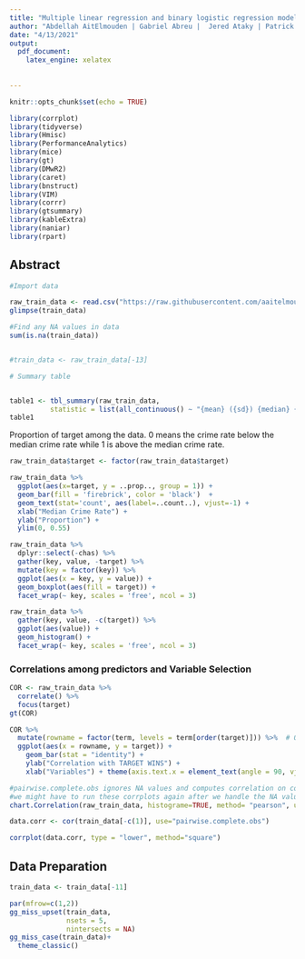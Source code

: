 ---
title: "Multiple linear regression and binary logistic regression models"
author: "Abdellah AitElmouden | Gabriel Abreu |  Jered Ataky | Patrick Maloney"
date: "4/13/2021"
output:
  pdf_document: 
    latex_engine: xelatex
    
  
---
```{r include=FALSE}

knitr::opts_chunk$set(echo = TRUE)
```

```{r include=FALSE}

library(corrplot)
library(tidyverse)
library(Hmisc)
library(PerformanceAnalytics)
library(mice)
library(gt)
library(DMwR2)
library(caret)
library(bnstruct)
library(VIM)
library(corrr)
library(gtsummary)
library(kableExtra)
library(naniar)
library(rpart)

```


## Abstract


```{r include=true}

#Import data 

raw_train_data <- read.csv("https://raw.githubusercontent.com/aaitelmouden/DATA621/master/Homework3/crime-training-data_modified.csv")
glimpse(train_data)

#Find any NA values in data
sum(is.na(train_data))


#train_data <- raw_train_data[-13]

```
\newpage




```{r echo=FALSE, message=FALSE, warning=FALSE}

# Summary table 


table1 <- tbl_summary(raw_train_data,
          statistic = list(all_continuous() ~ "{mean} ({sd}) {median} {min} {max}"), missing = "no") 
table1
```


Proportion of target among the data. 0 means the crime rate below the median crime rate while 1 is above the median crime rate.
```{r}
raw_train_data$target <- factor(raw_train_data$target)

raw_train_data %>% 
  ggplot(aes(x=target, y = ..prop.., group = 1)) + 
  geom_bar(fill = 'firebrick', color = 'black')  +
  geom_text(stat='count', aes(label=..count..), vjust=-1) + 
  xlab("Median Crime Rate") +
  ylab("Proportion") +
  ylim(0, 0.55)

```

```{r}
raw_train_data %>%
  dplyr::select(-chas) %>% 
  gather(key, value, -target) %>% 
  mutate(key = factor(key)) %>% 
  ggplot(aes(x = key, y = value)) +
  geom_boxplot(aes(fill = target)) +
  facet_wrap(~ key, scales = 'free', ncol = 3)
```
```{r}
raw_train_data %>%
  gather(key, value, -c(target)) %>%
  ggplot(aes(value)) +
  geom_histogram() +
  facet_wrap(~ key, scales = 'free', ncol = 3)

```




### Correlations among predictors and Variable Selection



```{r echo=FALSE, message=FALSE, warning=FALSE}

COR <- raw_train_data %>% 
  correlate() %>% 
  focus(target)
gt(COR)
```

```{r echo=FALSE, message=FALSE, warning=FALSE}
COR %>% 
  mutate(rowname = factor(term, levels = term[order(target)])) %>%  # Order by correlation strength
  ggplot(aes(x = rowname, y = target)) +
    geom_bar(stat = "identity") +
    ylab("Correlation with TARGET WINS") +
    xlab("Variables") + theme(axis.text.x = element_text(angle = 90, vjust = 0.5, hjust=1))+ ggtitle("Figure 4: Correlation Against Target Win")
```


```{r echo=FALSE, message=FALSE, warning=FALSE}

#pairwise.complete.obs ignores NA values and computes correlation on complete observations
#we might have to run these corrplots again after we handle the NA values
chart.Correlation(raw_train_data, histograme=TRUE, method= "pearson", use="pairwise.complete.obs")
```


```{r echo=FALSE, message=FALSE, warning=FALSE}
data.corr <- cor(train_data[-c(1)], use="pairwise.complete.obs")

corrplot(data.corr, type = "lower", method="square")
```


## Data Preparation


```{r echo=FALSE, message=FALSE, warning=FALSE}
train_data <- train_data[-11]
```



```{r echo=FALSE, message=FALSE, warning=FALSE}


par(mfrow=c(1,2))
gg_miss_upset(train_data, 
              nsets = 5,
              nintersects = NA)
gg_miss_case(train_data)+
  theme_classic()
```






\begin{center}
Mean (SD) Median Minimum Maximum 
\end{center}


